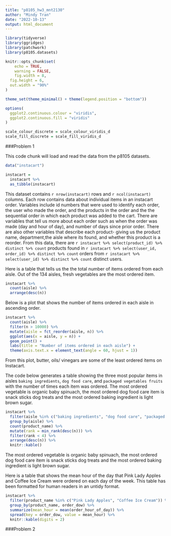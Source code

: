 ```yaml
---
title: "p8105_hw3_mnt2130"
author: "Mindy Tran"
date: "2022-10-13"
output: html_document
---
```


```r
library(tidyverse)
library(ggridges)
library(patchwork)
library(p8105.datasets)

knitr::opts_chunk$set(
	echo = TRUE,
	warning = FALSE,
	fig.width = 8, 
  fig.height = 6,
  out.width = "90%"
)

theme_set(theme_minimal() + theme(legend.position = "bottom"))

options(
  ggplot2.continuous.colour = "viridis",
  ggplot2.continuous.fill = "viridis"
)

scale_colour_discrete = scale_colour_viridis_d
scale_fill_discrete = scale_fill_viridis_d
```


###Problem 1

This code chunk will load  and read the data from the p8105 datasets. 

```r
data("instacart")

instacart = 
  instacart %>% 
  as_tibble(instacart)
```

This dataset contains `r nrow(instacart)` rows and `r ncol(instacart)` columns. Each row contains data about individual items in an instacart order. Variables include id numbers that were used to identify each order, the user who made the order, and the products in the order and the the sequential order in which each product was added to the cart. There are variables that tell us more about each order such as when the order was made (day and hour of day), and number of days since prior order. There are also other variables that describe each product- giving us the product name, department,the aisle where its found, and whether this product is a reorder.  From this data, there are `r instacart %>% select(product_id) %>% distinct %>% count` products found in `r instacart %>% select(user_id, order_id) %>% distinct %>% count` orders from `r instacart %>% select(user_id) %>% distinct %>% count` distinct users.

Here is a table that tells us the the total number of items ordered from each aisle. Out of the 134 aisles, fresh vegetables are the most ordered item.

```r
instacart %>% 
  count(aisle) %>% 
  arrange(desc(n))
```

Below is a plot that shows the number of items ordered in each aisle in ascending order. 

```r
instacart %>% 
  count(aisle) %>% 
  filter(n > 10000) %>% 
  mutate(aisle = fct_reorder(aisle, n)) %>% 
  ggplot(aes(x = aisle, y = n)) + 
  geom_point() + 
  labs(title = "Number of items ordered in each aisle") +
  theme(axis.text.x = element_text(angle = 60, hjust = 1))

```

From this plot, butter, oils/ vinegars are some of the least ordered items on Instacart. 

The code below  generates a table showing the three most popular items in aisles `baking ingredients`, `dog food care`, and `packaged vegetables fruits` with the number of times each item was ordered. The most ordered vegetable is organic baby spinuach, the most ordered dog food care item is snack sticks dog treats and the most ordered baking ingredient is light brown sugar. 

```r
instacart %>% 
  filter(aisle %in% c("baking ingredients", "dog food care", "packaged vegetables fruits")) %>%
  group_by(aisle) %>% 
  count(product_name) %>% 
  mutate(rank = min_rank(desc(n))) %>% 
  filter(rank < 4) %>% 
  arrange(desc(n)) %>%
  knitr::kable()
```
The most ordered vegetable is organic baby spinuach, the most ordered dog food care item is snack sticks dog treats and the most ordered baking ingredient is light brown sugar. 

Here is a table that shows the mean hour of the day that Pink Lady Apples and Coffee Ice Cream were ordered on each day of the week. This table has been formatted for human readers in an untidy format.

```r
instacart %>%
  filter(product_name %in% c("Pink Lady Apples", "Coffee Ice Cream")) %>%
  group_by(product_name, order_dow) %>%
  summarize(mean_hour = mean(order_hour_of_day)) %>%
  spread(key = order_dow, value = mean_hour) %>%
  knitr::kable(digits = 2)
```

###Problem 2


